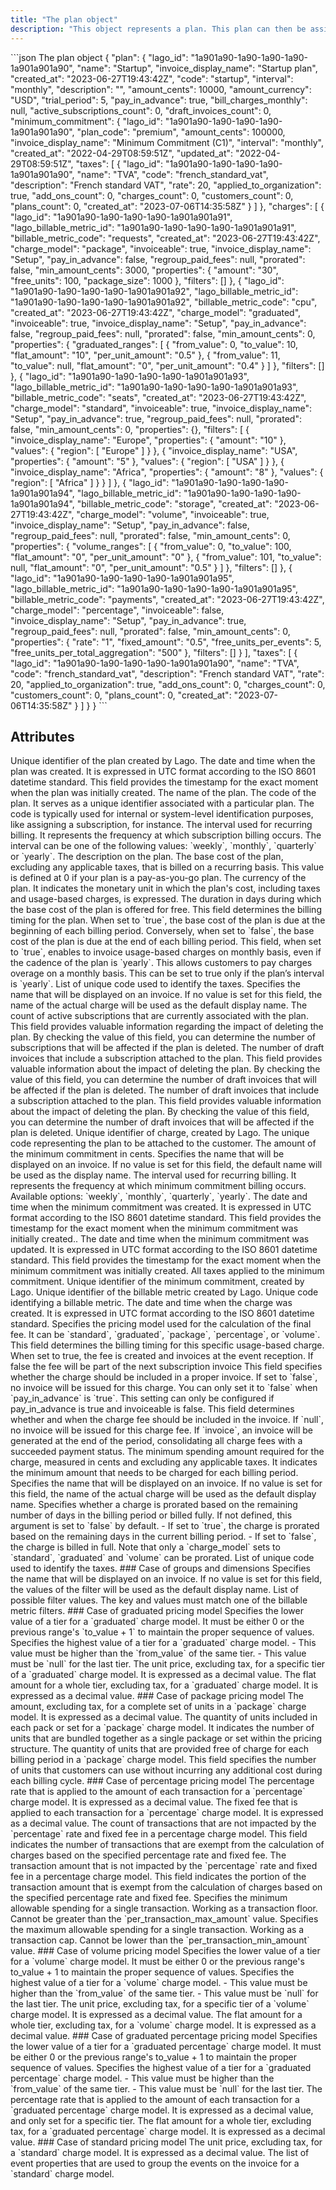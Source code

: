 ```yaml
---
title: "The plan object"
description: "This object represents a plan. This plan can then be assigned to a customer."
---
```


<RequestExample>
```json The plan object
{
  "plan": {
    "lago_id": "1a901a90-1a90-1a90-1a90-1a901a901a90",
    "name": "Startup",
    "invoice_display_name": "Startup plan",
    "created_at": "2023-06-27T19:43:42Z",
    "code": "startup",
    "interval": "monthly",
    "description": "",
    "amount_cents": 10000,
    "amount_currency": "USD",
    "trial_period": 5,
    "pay_in_advance": true,
    "bill_charges_monthly": null,
    "active_subscriptions_count": 0,
    "draft_invoices_count": 0,
    "minimum_commitment": {
      "lago_id": "1a901a90-1a90-1a90-1a90-1a901a901a90",
      "plan_code": "premium",
      "amount_cents": 100000,
      "invoice_display_name": "Minimum Commitment (C1)",
      "interval": "monthly",
      "created_at": "2022-04-29T08:59:51Z",
      "updated_at": "2022-04-29T08:59:51Z",
      "taxes": [
        {
          "lago_id": "1a901a90-1a90-1a90-1a90-1a901a901a90",
          "name": "TVA",
          "code": "french_standard_vat",
          "description": "French standard VAT",
          "rate": 20,
          "applied_to_organization": true,
          "add_ons_count": 0,
          "charges_count": 0,
          "customers_count": 0,
          "plans_count": 0,
          "created_at": "2023-07-06T14:35:58Z"
        }
      ]
    },
    "charges": [
      {
        "lago_id": "1a901a90-1a90-1a90-1a90-1a901a901a91",
        "lago_billable_metric_id": "1a901a90-1a90-1a90-1a90-1a901a901a91",
        "billable_metric_code": "requests",
        "created_at": "2023-06-27T19:43:42Z",
        "charge_model": "package",
        "invoiceable": true,
        "invoice_display_name": "Setup",
        "pay_in_advance": false,
        "regroup_paid_fees": null,
        "prorated": false,
        "min_amount_cents": 3000,
        "properties": {
          "amount": "30",
          "free_units": 100,
          "package_size": 1000
        },
        "filters": []
      },
      {
        "lago_id": "1a901a90-1a90-1a90-1a90-1a901a901a92",
        "lago_billable_metric_id": "1a901a90-1a90-1a90-1a90-1a901a901a92",
        "billable_metric_code": "cpu",
        "created_at": "2023-06-27T19:43:42Z",
        "charge_model": "graduated",
        "invoiceable": true,
        "invoice_display_name": "Setup",
        "pay_in_advance": false,
        "regroup_paid_fees": null,
        "prorated": false,
        "min_amount_cents": 0,
        "properties": {
          "graduated_ranges": [
            {
              "from_value": 0,
              "to_value": 10,
              "flat_amount": "10",
              "per_unit_amount": "0.5"
            },
            {
              "from_value": 11,
              "to_value": null,
              "flat_amount": "0",
              "per_unit_amount": "0.4"
            }
          ]
        },
        "filters": []
      },
      {
        "lago_id": "1a901a90-1a90-1a90-1a90-1a901a901a93",
        "lago_billable_metric_id": "1a901a90-1a90-1a90-1a90-1a901a901a93",
        "billable_metric_code": "seats",
        "created_at": "2023-06-27T19:43:42Z",
        "charge_model": "standard",
        "invoiceable": true,
        "invoice_display_name": "Setup",
        "pay_in_advance": true,
        "regroup_paid_fees": null,
        "prorated": false,
        "min_amount_cents": 0,
        "properties": {},
        "filters": [
          {
            "invoice_display_name": "Europe",
            "properties": {
              "amount": "10"
            },
            "values": {
              "region": [
                "Europe"
              ]
            }
          },
          {
            "invoice_display_name": "USA",
            "properties": {
              "amount": "5"
            },
            "values": {
              "region": [
                "USA"
              ]
            }
          },
          {
            "invoice_display_name": "Africa",
            "properties": {
              "amount": "8"
            },
            "values": {
              "region": [
                "Africa"
              ]
            }
          }
        ]
      },
      {
        "lago_id": "1a901a90-1a90-1a90-1a90-1a901a901a94",
        "lago_billable_metric_id": "1a901a90-1a90-1a90-1a90-1a901a901a94",
        "billable_metric_code": "storage",
        "created_at": "2023-06-27T19:43:42Z",
        "charge_model": "volume",
        "invoiceable": true,
        "invoice_display_name": "Setup",
        "pay_in_advance": false,
        "regroup_paid_fees": null,
        "prorated": false,
        "min_amount_cents": 0,
        "properties": {
          "volume_ranges": [
            {
              "from_value": 0,
              "to_value": 100,
              "flat_amount": "0",
              "per_unit_amount": "0"
            },
            {
              "from_value": 101,
              "to_value": null,
              "flat_amount": "0",
              "per_unit_amount": "0.5"
            }
          ]
        },
        "filters": []
      },
      {
        "lago_id": "1a901a90-1a90-1a90-1a90-1a901a901a95",
        "lago_billable_metric_id": "1a901a90-1a90-1a90-1a90-1a901a901a95",
        "billable_metric_code": "payments",
        "created_at": "2023-06-27T19:43:42Z",
        "charge_model": "percentage",
        "invoiceable": false,
        "invoice_display_name": "Setup",
        "pay_in_advance": true,
        "regroup_paid_fees": null,
        "prorated": false,
        "min_amount_cents": 0,
        "properties": {
          "rate": "1",
          "fixed_amount": "0.5",
          "free_units_per_events": 5,
          "free_units_per_total_aggregation": "500"
        },
        "filters": []
      }
    ],
    "taxes": [
      {
        "lago_id": "1a901a90-1a90-1a90-1a90-1a901a901a90",
        "name": "TVA",
        "code": "french_standard_vat",
        "description": "French standard VAT",
        "rate": 20,
        "applied_to_organization": true,
        "add_ons_count": 0,
        "charges_count": 0,
        "customers_count": 0,
        "plans_count": 0,
        "created_at": "2023-07-06T14:35:58Z"
      }
    ]
  }
}
```
</RequestExample>

## Attributes

<ResponseField name="plan" type="object">
  <Expandable title="object" defaultOpen="true">
    <ResponseField name="lago_id" type="string" required>
      Unique identifier of the plan created by Lago.
    </ResponseField>
    <ResponseField name="created_at" type="string" required>
      The date and time when the plan was created. It is expressed in UTC format
      according to the ISO 8601 datetime standard. This field provides the
      timestamp for the exact moment when the plan was initially created.
    </ResponseField>
    <ResponseField name="name" type="string" required>
      The name of the plan.
    </ResponseField>
    <ResponseField name="code" type="string" required>
      The code of the plan. It serves as a unique identifier associated with a
      particular plan. The code is typically used for internal or system-level
      identification purposes, like assigning a subscription, for instance.
    </ResponseField>
    <ResponseField name="interval" type="string" required>
      The interval used for recurring billing. It represents the frequency at
      which subscription billing occurs. The interval can be one of the
      following values: `weekly`, `monthly`, `quarterly` or `yearly`.
    </ResponseField>
    <ResponseField name="description" type="string">
      The description on the plan.
    </ResponseField>
    <ResponseField name="amount_cents" type="integer" required>
      The base cost of the plan, excluding any applicable taxes, that is billed
      on a recurring basis. This value is defined at 0 if your plan is a
      pay-as-you-go plan.
    </ResponseField>
    <ResponseField name="amount_currency" type="string" required>
      The currency of the plan. It indicates the monetary unit in which the
      plan's cost, including taxes and usage-based charges, is expressed.
    </ResponseField>
    <ResponseField name="trial_period" type="float">
      The duration in days during which the base cost of the plan is offered for
      free.
    </ResponseField>
    <ResponseField name="pay_in_advance" type="boolean" required>
      This field determines the billing timing for the plan. When set to `true`,
      the base cost of the plan is due at the beginning of each billing period.
      Conversely, when set to `false`, the base cost of the plan is due at the
      end of each billing period.
    </ResponseField>
    <ResponseField name="bill_charges_monthly" type="boolean">
      This field, when set to `true`, enables to invoice usage-based charges on
      monthly basis, even if the cadence of the plan is `yearly`. This allows
      customers to pay charges overage on a monthly basis. This can be set to
      true only if the plan’s interval is `yearly`.
    </ResponseField>
    <ResponseField name="tax_code" type="string">
      List of unique code used to identify the taxes.
    </ResponseField>
    <ResponseField name="invoice_display_name" type="string">
      Specifies the name that will be displayed on an invoice. If no value is
      set for this field, the name of the actual charge will be used as the
      default display name.
    </ResponseField>
    <ResponseField name="active_subscriptions_count" type="integer" required>
      The count of active subscriptions that are currently associated with the
      plan. This field provides valuable information regarding the impact of
      deleting the plan. By checking the value of this field, you can determine
      the number of subscriptions that will be affected if the plan is deleted.
    </ResponseField>
    <ResponseField name="draft_invoices_count" type="integer" required>
      The number of draft invoices that include a subscription attached to the
      plan. This field provides valuable information about the impact of
      deleting the plan. By checking the value of this field, you can determine
      the number of draft invoices that will be affected if the plan is deleted.
    </ResponseField>
    <ResponseField name="draft_invoices_count" type="integer" required>
      The number of draft invoices that include a subscription attached to the
      plan. This field provides valuable information about the impact of
      deleting the plan. By checking the value of this field, you can determine
      the number of draft invoices that will be affected if the plan is deleted.
    </ResponseField>
    <ResponseField name="minimum_commitment" type="object">
      <Expandable title="minimum_commitment">
        <ResponseField name="lago_id" type="string" required>
          Unique identifier of charge, created by Lago.
        </ResponseField>
        <ResponseField name="plan_code" type="string">
          The unique code representing the plan to be attached to the customer.
        </ResponseField>
        <ResponseField name="amount_cents" type="integer" required>
          The amount of the minimum commitment in cents.
        </ResponseField>
        <ResponseField name="invoice_display_name" type="string">
          Specifies the name that will be displayed on an invoice. If no value
          is set for this field, the default name will be used as the display
          name.
        </ResponseField>
        <ResponseField name="interval" type="string">
          The interval used for recurring billing. It represents the frequency
          at which minimum commitment billing occurs. Available options:
          `weekly`, `monthly`, `quarterly`, `yearly`.
        </ResponseField>
        <ResponseField name="created_at" type="string" required>
          The date and time when the minimum commitment was created. It is
          expressed in UTC format according to the ISO 8601 datetime standard.
          This field provides the timestamp for the exact moment when the
          minimum commitment was initially created..
        </ResponseField>
        <ResponseField name="updated_at" type="string">
          The date and time when the minimum commitment was updated. It is
          expressed in UTC format according to the ISO 8601 datetime standard.
          This field provides the timestamp for the exact moment when the
          minimum commitment was initially created.
        </ResponseField>
        <ResponseField name="taxes" type="object[]">
          All taxes applied to the minimum commitment.
        </ResponseField>
      </Expandable>
    </ResponseField>
    <ResponseField name="charges" type="array">
      <Expandable title="charges">
        <ResponseField name="lago_id" type="string" required>
          Unique identifier of the minimum commitment, created by Lago.
        </ResponseField>
        <ResponseField name="lago_billable_metric_id" type="string" required>
          Unique identifier of the billable metric created by Lago.
        </ResponseField>
        <ResponseField name="billable_metric_code" type="string" required>
          Unique code identifying a billable metric.
        </ResponseField>
        <ResponseField name="created_at" type="string" required>
          The date and time when the charge was created. It is expressed in UTC
          format according to the ISO 8601 datetime standard.
        </ResponseField>
        <ResponseField name="charge_model" type="string" required>
          Specifies the pricing model used for the calculation of the final fee.
          It can be `standard`, `graduated`, `package`, `percentage`, or
          `volume`.
        </ResponseField>
        <ResponseField name="pay_in_advance" type="boolean">
          This field determines the billing timing for this specific usage-based
          charge. When set to true, the fee is created and invoices at the event
          reception. If false the fee will be part of the next subscription invoice
        </ResponseField>
        <ResponseField name="invoiceable" type="boolean">
          This field specifies whether the charge should be included in a proper
          invoice. If set to `false`, no invoice will be issued for this charge.
          You can only set it to `false` when `pay_in_advance` is `true`.
        </ResponseField>
        <ResponseField name="regroup_paid_fees" type="string">
          This setting can only be configured if pay_in_advance is true and invoiceable is false. This
          field determines whether and when the charge fee should be included in
          the invoice. If `null`, no invoice will be issued for this charge fee.
          If `invoice`, an invoice will be generated at the end of the period,
          consolidating all charge fees with a succeeded payment status.
        </ResponseField>
        <ResponseField name="min_amount_cents" type="integer">
          The minimum spending amount required for the charge, measured in cents
          and excluding any applicable taxes. It indicates the minimum amount
          that needs to be charged for each billing period.
        </ResponseField>
        <ResponseField name="invoice_display_name" type="string">
          Specifies the name that will be displayed on an invoice. If no value
          is set for this field, the name of the actual charge will be used as
          the default display name.
        </ResponseField>
        <ResponseField name="prorated" type="boolean" required>
          Specifies whether a charge is prorated based on the remaining number
          of days in the billing period or billed fully. If not defined, this
          argument is set to `false` by default. - If set to `true`, the charge
          is prorated based on the remaining days in the current billing period.
          - If set to `false`, the charge is billed in full. Note that only a
          `charge_model` sets to `standard`, `graduated` and `volume` can be
          prorated.
        </ResponseField>
        <ResponseField name="tax_code" type="string">
          List of unique code used to identify the taxes.
        </ResponseField>
        <ResponseField name="properties" type="JSON">
          <Expandable>
            ### Case of groups and dimensions
            <ResponseField name="group_properties" type="array">
              <Expandable>
                <ResponseField name="invoice_display_name" type="string">
                  Specifies the name that will be displayed on an invoice. If no
                  value is set for this field, the values of the filter will be
                  used as the default display name.
                </ResponseField>
                <ResponseField name="values" type="string">
                  List of possible filter values. The key and values must match
                  one of the billable metric filters.
                </ResponseField>
              </Expandable>
            </ResponseField>
            ### Case of graduated pricing model
            <ResponseField name="graduated_ranges" type="array" required>
              <Expandable>
                <ResponseField name="from_value" type="integer" required>
                  Specifies the lower value of a tier for a `graduated` charge
                  model. It must be either 0 or the previous range's `to_value +
                  1` to maintain the proper sequence of values.
                </ResponseField>
                <ResponseField name="to_value" type="integer" required>
                  Specifies the highest value of a tier for a `graduated` charge
                  model. - This value must be higher than the `from_value` of
                  the same tier. - This value must be `null` for the last tier.
                </ResponseField>
                <ResponseField name="per_unit_amount" type="string" required>
                  The unit price, excluding tax, for a specific tier of a
                  `graduated` charge model. It is expressed as a decimal value.
                </ResponseField>
                <ResponseField name="flat_amount" type="string" required>
                  The flat amount for a whole tier, excluding tax, for a
                  `graduated` charge model. It is expressed as a decimal value.
                </ResponseField>
              </Expandable>
            </ResponseField>
            ### Case of package pricing model
            <ResponseField name="amount" type="string" required>
              The amount, excluding tax, for a complete set of units in a
              `package` charge model. It is expressed as a decimal value.
            </ResponseField>
            <ResponseField name="package_size" type="integer" required>
              The quantity of units included in each pack or set for a `package`
              charge model. It indicates the number of units that are bundled
              together as a single package or set within the pricing structure.
            </ResponseField>
            <ResponseField name="free_units" type="integer" required>
              The quantity of units that are provided free of charge for each
              billing period in a `package` charge model. This field specifies
              the number of units that customers can use without incurring any
              additional cost during each billing cycle.
            </ResponseField>
            ### Case of percentage pricing model
            <ResponseField name="rate" type="string" required>
              The percentage rate that is applied to the amount of each
              transaction for a `percentage` charge model. It is expressed as a
              decimal value.
            </ResponseField>
            <ResponseField name="fixed_amount" type="string">
              The fixed fee that is applied to each transaction for a
              `percentage` charge model. It is expressed as a decimal value.
            </ResponseField>
            <ResponseField name="free_units_per_events" type="integer">
              The count of transactions that are not impacted by the
              `percentage` rate and fixed fee in a percentage charge model. This
              field indicates the number of transactions that are exempt from
              the calculation of charges based on the specified percentage rate
              and fixed fee.
            </ResponseField>
            <ResponseField
              name="free_units_per_total_aggregation"
              type="integer"
            >
              The transaction amount that is not impacted by the `percentage`
              rate and fixed fee in a percentage charge model. This field
              indicates the portion of the transaction amount that is exempt
              from the calculation of charges based on the specified percentage
              rate and fixed fee.
            </ResponseField>
            <ResponseField name="per_transaction_min_amount" type="string">
              Specifies the minimum allowable spending for a single transaction.
              Working as a transaction floor. Cannot be greater than the
              `per_transaction_max_amount` value.
            </ResponseField>
            <ResponseField name="per_transaction_max_amount" type="string">
              Specifies the maximum allowable spending for a single transaction.
              Working as a transaction cap. Cannot be lower than the
              `per_transaction_min_amount` value.
            </ResponseField>
            ### Case of volume pricing model
            <ResponseField name="volume_ranges" type="array" required>
              <Expandable>
                <ResponseField name="from_value" type="integer" required>
                  Specifies the lower value of a tier for a `volume` charge
                  model. It must be either 0 or the previous range's to_value +
                  1 to maintain the proper sequence of values.
                </ResponseField>
                <ResponseField name="to_value" type="integer" required>
                  Specifies the highest value of a tier for a `volume` charge
                  model. - This value must be higher than the `from_value` of
                  the same tier. - This value must be `null` for the last tier.
                </ResponseField>
                <ResponseField name="per_unit_amount" type="string" required>
                  The unit price, excluding tax, for a specific tier of a
                  `volume` charge model. It is expressed as a decimal value.
                </ResponseField>
                <ResponseField name="flat_amount" type="string" required>
                  The flat amount for a whole tier, excluding tax, for a
                  `volume` charge model. It is expressed as a decimal value.
                </ResponseField>
              </Expandable>
            </ResponseField>
            ### Case of graduated percentage pricing model
            <ResponseField
              name="graduated_percentage_ranges"
              type="array"
              required
            >
              <Expandable>
                <ResponseField name="from_value" type="integer" required>
                  Specifies the lower value of a tier for a `graduated
                  percentage` charge model. It must be either 0 or the previous
                  range's to_value + 1 to maintain the proper sequence of
                  values.
                </ResponseField>
                <ResponseField name="to_value" type="integer" required>
                  Specifies the highest value of a tier for a `graduated
                  percentage` charge model. - This value must be higher than the
                  `from_value` of the same tier. - This value must be `null` for
                  the last tier.
                </ResponseField>
                <ResponseField name="rate" type="string" required>
                  The percentage rate that is applied to the amount of each
                  transaction for a `graduated percentage` charge model. It is
                  expressed as a decimal value, and only set for a specific
                  tier.
                </ResponseField>
                <ResponseField name="flat_amount" type="string" required>
                  The flat amount for a whole tier, excluding tax, for a
                  `graduated percentage` charge model. It is expressed as a
                  decimal value.
                </ResponseField>
              </Expandable>
            </ResponseField>
            ### Case of standard pricing model
            <ResponseField name="amount" type="string" required>
              The unit price, excluding tax, for a `standard` charge model. It
              is expressed as a decimal value.
            </ResponseField>
            <ResponseField name="grouped_by" type="array">
              The list of event properties that are used to group the events on
              the invoice for a `standard` charge model.
            </ResponseField>
          </Expandable>
        </ResponseField>
      </Expandable>
    </ResponseField>
  </Expandable>
</ResponseField>
